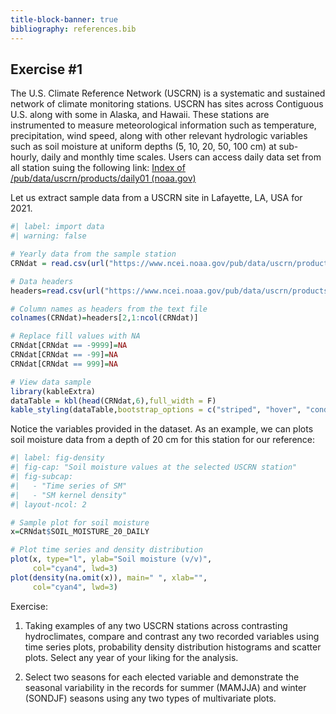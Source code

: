 ```yaml
---
title-block-banner: true
bibliography: references.bib
---
```


## Exercise #1

The U.S. Climate Reference Network (USCRN) is a systematic and sustained network of climate monitoring stations. USCRN has sites across Contiguous U.S. along with some in Alaska, and Hawaii. These stations are instrumented to measure meteorological information such as temperature, precipitation, wind speed, along with other relevant hydrologic variables such as soil moisture at uniform depths (5, 10, 20, 50, 100 cm) at sub-hourly, daily and monthly time scales. Users can access daily data set from all station suing the following link: [Index of /pub/data/uscrn/products/daily01 (noaa.gov)](https://www.ncei.noaa.gov/pub/data/uscrn/products/daily01/)

Let us extract sample data from a USCRN site in Lafayette, LA, USA for 2021.

```r
#| label: import data
#| warning: false

# Yearly data from the sample station
CRNdat = read.csv(url("https://www.ncei.noaa.gov/pub/data/uscrn/products/daily01/2021/CRND0103-2021-LA_Lafayette_13_SE.txt"), header=FALSE,sep="")

# Data headers
headers=read.csv(url("https://www.ncei.noaa.gov/pub/data/uscrn/products/daily01/headers.txt"), header=FALSE,sep="")

# Column names as headers from the text file
colnames(CRNdat)=headers[2,1:ncol(CRNdat)]

# Replace fill values with NA
CRNdat[CRNdat == -9999]=NA
CRNdat[CRNdat == -99]=NA
CRNdat[CRNdat == 999]=NA

# View data sample
library(kableExtra)
dataTable = kbl(head(CRNdat,6),full_width = F)
kable_styling(dataTable,bootstrap_options = c("striped", "hover", "condensed", "responsive"))


```

Notice the variables provided in the dataset. As an example, we can plots soil moisture data from a depth of 20 cm for this station for our reference:

```r
#| label: fig-density
#| fig-cap: "Soil moisture values at the selected USCRN station"
#| fig-subcap:
#|   - "Time series of SM"
#|   - "SM kernel density"
#| layout-ncol: 2

# Sample plot for soil moisture
x=CRNdat$SOIL_MOISTURE_20_DAILY

# Plot time series and density distribution 
plot(x, type="l", ylab="Soil moisture (v/v)", 
     col="cyan4", lwd=3)
plot(density(na.omit(x)), main=" ", xlab="", 
     col="cyan4", lwd=3)
```

Exercise:

1.  Taking examples of any two USCRN stations across contrasting hydroclimates, compare and contrast any two recorded variables using time series plots, probability density distribution histograms and scatter plots. Select any year of your liking for the analysis.

2.  Select two seasons for each elected variable and demonstrate the seasonal variability in the records for summer (MAMJJA) and winter (SONDJF) seasons using any two types of multivariate plots.
